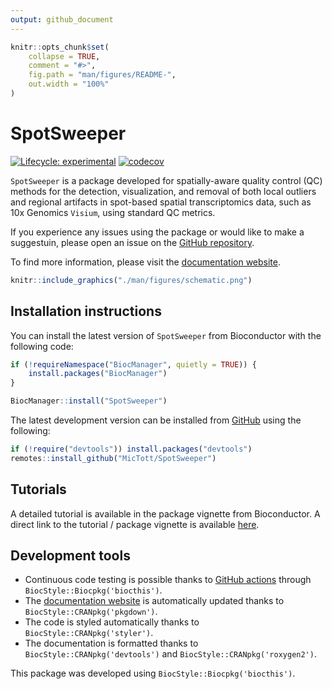 ```yaml
---
output: github_document
---
```


<!-- README.md is generated from README.Rmd. Please edit that file -->

```r
knitr::opts_chunk$set(
    collapse = TRUE,
    comment = "#>",
    fig.path = "man/figures/README-",
    out.width = "100%"
)
```

# SpotSweeper

<!-- badges: start -->
[![Lifecycle: experimental](https://img.shields.io/badge/lifecycle-experimental-orange.svg)](https://lifecycle.r-lib.org/articles/stages.html#experimental)
[![codecov](https://codecov.io/gh/MicTott/SpotSweeper/graph/badge.svg?token=M1MUJN7VS6)](https://codecov.io/gh/MicTott/SpotSweeper)
<!-- badges: end -->

`SpotSweeper` is a package developed for spatially-aware quality control (QC) methods for the detection, visualization, and removal of both local outliers and regional artifacts in spot-based spatial transcriptomics data, such as 10x Genomics `Visium`, using standard QC metrics. 

If you experience any issues using the package or would like to make a suggestuin, please open an issue on the [GitHub repository](https://github.com/MicTott/SpotSweeper/issues).

To find more information, please visit the [documentation website](http://MicTott.github.io/SpotSweeper).

```r
knitr::include_graphics("./man/figures/schematic.png")
```


## Installation instructions

You can install the latest version of `SpotSweeper` from Bioconductor with the following code: 
```r
if (!requireNamespace("BiocManager", quietly = TRUE)) {
    install.packages("BiocManager")
}

BiocManager::install("SpotSweeper")
```

The latest development version can be installed from [GitHub](https://github.com/MicTott/SpotSweeper) using the following: 

```r
if (!require("devtools")) install.packages("devtools")
remotes::install_github("MicTott/SpotSweeper")
```

## Tutorials

A detailed tutorial is available in the package vignette from Bioconductor. A direct link to the tutorial / package vignette is available [here](https://mictott.github.io/SpotSweeper/articles/getting_started.html).


## Development tools

- Continuous code testing is possible thanks to [GitHub actions](https://www.tidyverse.org/blog/2020/04/usethis-1-6-0/)  through `BiocStyle::Biocpkg('biocthis')`.
-  The [documentation website](http://MicTott.github.io/SpotSweeper) is automatically updated thanks to `BiocStyle::CRANpkg('pkgdown')`.
-  The code is styled automatically thanks to `BiocStyle::CRANpkg('styler')`.
-  The documentation is formatted thanks to `BiocStyle::CRANpkg('devtools')` and `BiocStyle::CRANpkg('roxygen2')`.

This package was developed using `BiocStyle::Biocpkg('biocthis')`.
